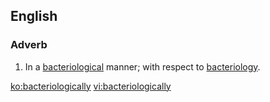 ==English==
===Adverb===
{{en-adv}}
# In a [[bacteriological]] manner; with respect to [[bacteriology]].

[[ko:bacteriologically]]
[[vi:bacteriologically]]